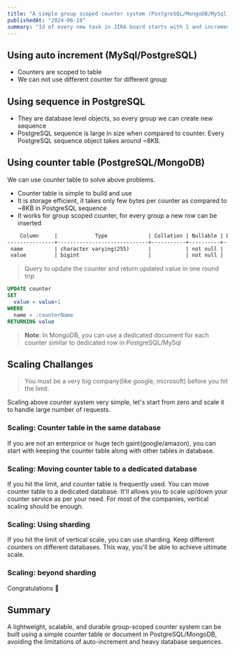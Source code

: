 ```yaml
---
title: "A simple group scoped counter system (PostgreSQL/MongoDB/MySql)"
publishedAt: "2024-06-18"
summary: "Id of every new task in JIRA board starts with 1 and increments by 1 for each new task. There isn’t any database that supports group scoped auto increment. Let's explore some solutions in this blog."
---
```


## Using auto increment (MySql/PostgreSQL)

- Counters are scoped to table
- We can not use different counter for different group

## Using sequence in PostgreSQL

- They are database level objects, so every group we can create new sequence
- PostgreSQL sequence is large in size when compared to counter. Every PostgreSQL sequence object takes around ~8KB.

## Using counter table (PostgreSQL/MongoDB)

We can use counter table to solve above problems.

- Counter table is simple to build and use
- It is storage efficient, it takes only few bytes per counter as compared to ~8KB in PostgreSQL sequence
- It works for group scoped counter, for every group a new row can be inserted

```txt
    Column     |            Type             | Collation | Nullable | Default
---------------+-----------------------------+-----------+----------+---------
 name          | character varying(255)      |           | not null |
 value         | bigint                      |           | not null |
```

> Query to update the counter and return updated value in one round trip

```sql
UPDATE counter
SET
  value = value+1
WHERE
  name = :counterName
RETURNING value
```

> **Note**: In MongoDB, you can use a dedicated document for each counter similar to dedicated row in PostgreSQL/MySql

## Scaling Challanges

> You must be a very big company(like google, microsoft) before you hit the limit.

Scaling above counter system very simple, let's start from zero and scale it to handle large number of requests.

### Scaling: Counter table in the same database

If you are not an enterprice or huge tech gaint(google/amazon), you can start with keeping the counter table along with other tables in database.

### Scaling: Moving counter table to a dedicated database

If you hit the limit, and counter table is frequently used. You can move counter table to a dedicated database. It'll allows you to scale up/down your counter service as per your need. For most of the companies, vertical scaling should be enough.

### Scaling: Using sharding

If you hit the limit of vertical scale, you can use sharding. Keep different counters on different databases. This way, you'll be able to achieve ultimate scale.

### Scaling: beyond sharding

Congratulations 👏

## Summary

A lightweight, scalable, and durable group-scoped counter system can be built using a simple counter table or document in PostgreSQL/MongoDB, avoiding the limitations of auto-increment and heavy database sequences.
